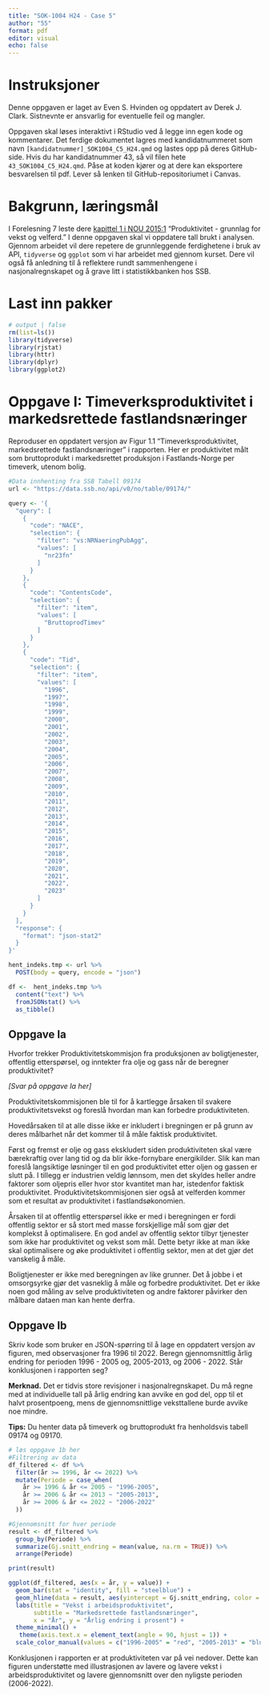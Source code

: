 ```yaml
---
title: "SOK-1004 H24 - Case 5"
author: "55"
format: pdf
editor: visual
echo: false
---
```


# Instruksjoner

Denne oppgaven er laget av Even S. Hvinden og oppdatert av Derek J. Clark. Sistnevnte er ansvarlig for eventuelle feil og mangler.

Oppgaven skal løses interaktivt i RStudio ved å legge inn egen kode og kommentarer. Det ferdige dokumentet lagres med kandidatnummeret som navn `[kandidatnummer]_SOK1004_C5_H24.qmd` og lastes opp på deres GitHub-side. Hvis du har kandidatnummer 43, så vil filen hete `43_SOK1004_C5_H24.qmd`. Påse at koden kjører og at dere kan eksportere besvarelsen til pdf. Lever så lenken til GitHub-repositoriumet i Canvas.

# Bakgrunn, læringsmål

I Forelesning 7 leste dere [kapittel 1 i NOU 2015:1](https://www.regjeringen.no/contentassets/ef2418d9076e4423ab5908689da67700/no/pdfs/nou201520150001000dddpdfs.pdf) "Produktivitet - grunnlag for vekst og velferd." I denne oppgaven skal vi oppdatere tall brukt i analysen. Gjennom arbeidet vil dere repetere de grunnleggende ferdighetene i bruk av API, `tidyverse` og `ggplot` som vi har arbeidet med gjennom kurset. Dere vil også få anledning til å reflektere rundt sammenhengene i nasjonalregnskapet og å grave litt i statistikkbanken hos SSB.

# Last inn pakker

```r
# output | false
rm(list=ls()) 
library(tidyverse)
library(rjstat)
library(httr)
library(dplyr)
library(ggplot2)
```

# Oppgave I: Timeverksproduktivitet i markedsrettede fastlandsnæringer

Reproduser en oppdatert versjon av Figur 1.1 "Timeverksproduktivitet, markedsrettede fastlandsnæringer" i rapporten. Her er produktivitet målt som bruttoprodukt i markedsrettet produksjon i Fastlands-Norge per timeverk, utenom bolig.

```r
#Data innhenting fra SSB Tabell 09174
url <- "https://data.ssb.no/api/v0/no/table/09174/"

query <- '{
  "query": [
    {
      "code": "NACE",
      "selection": {
        "filter": "vs:NRNaeringPubAgg",
        "values": [
          "nr23fn"
        ]
      }
    },
    {
      "code": "ContentsCode",
      "selection": {
        "filter": "item",
        "values": [
          "BruttoprodTimev"
        ]
      }
    },
    {
      "code": "Tid",
      "selection": {
        "filter": "item",
        "values": [
          "1996",
          "1997",
          "1998",
          "1999",
          "2000",
          "2001",
          "2002",
          "2003",
          "2004",
          "2005",
          "2006",
          "2007",
          "2008",
          "2009",
          "2010",
          "2011",
          "2012",
          "2013",
          "2014",
          "2015",
          "2016",
          "2017",
          "2018",
          "2019",
          "2020",
          "2021",
          "2022",
          "2023"
        ]
      }
    }
  ],
  "response": {
    "format": "json-stat2"
  }
}'

hent_indeks.tmp <- url %>%
  POST(body = query, encode = "json")

df <-  hent_indeks.tmp %>%
  content("text") %>%
  fromJSONstat() %>%
  as_tibble()
```

## Oppgave Ia

Hvorfor trekker Produktivitetskommisjon fra produksjonen av boligtjenester, offentlig etterspørsel, og inntekter fra olje og gass når de beregner produktivitet?

*\[Svar på oppgave Ia her\]*

Produktivitetskommisjonen ble til for å kartlegge årsaken til svakere produktivitetsvekst og foreslå hvordan man kan forbedre produktiviteten.

Hovedårsaken til at alle disse ikke er inkludert i bregningen er på grunn av deres målbarhet når det kommer til å måle faktisk produktivitet.

Først og fremst er olje og gass ekskludert siden produktiviteten skal være bærekraftig over lang tid og da blir ikke-fornybare energikilder. Slik kan man foreslå langsiktige løsninger til en god produktivitet etter oljen og gassen er slutt på. I tillegg er industrien veldig lønnsom, men det skyldes heller andre faktorer som oljepris eller hvor stor kvantitet man har, istedenfor faktisk produktivitet. Produktivitetskommisjonen sier også at velferden kommer som et resultat av produktivitet i fastlandsøkonomien.

Årsaken til at offentlig etterspørsel ikke er med i beregningen er fordi offentlig sektor er så stort med masse forskjellige mål som gjør det komplekst å optimalisere. En god andel av offentlig sektor tilbyr tjenester som ikke har produktivitet og vekst som mål. Dette betyr ikke at man ikke skal optimalisere og øke produktivitet i offentlig sektor, men at det gjør det vanskelig å måle.

Boligtjenester er ikke med beregningen av like grunner. Det å jobbe i et omsorgsyrke gjør det vasneklig å måle og forbedre produktivitet. Det er ikke noen god måling av selve produktiviteten og andre faktorer påvirker den målbare dataen man kan hente derfra.

## Oppgave Ib

Skriv kode som bruker en JSON-spørring til å lage en oppdatert versjon av figuren, med observasjoner fra 1996 til 2022. Beregn gjennomsnittlig årlig endring for perioden 1996 - 2005 og, 2005-2013, og 2006 - 2022. Står konklusjonen i rapporten seg?

**Merknad.** Det er tidvis store revisjoner i nasjonalregnskapet. Du må regne med at individuelle tall på årlig endring kan avvike en god del, opp til et halvt prosentpoeng, mens de gjennomsnittlige veksttallene burde avvike noe mindre.

**Tips:** Du henter data på timeverk og bruttoprodukt fra henholdsvis tabell 09174 og 09170.

```r
# løs oppgave 1b her
#Filtrering av data 
df_filtered <- df %>%
  filter(år >= 1996, år <= 2022) %>%
  mutate(Periode = case_when(
    år >= 1996 & år <= 2005 ~ "1996-2005",
    år >= 2006 & år <= 2013 ~ "2005-2013",
    år >= 2006 & år <= 2022 ~ "2006-2022"
  ))

#Gjennomsnitt for hver periode
result <- df_filtered %>%
  group_by(Periode) %>%
  summarize(Gj.snitt_endring = mean(value, na.rm = TRUE)) %>%
  arrange(Periode)

print(result)
```

```r
ggplot(df_filtered, aes(x = år, y = value)) +
  geom_bar(stat = "identity", fill = "steelblue") +
  geom_hline(data = result, aes(yintercept = Gj.snitt_endring, color = Periode), linetype = "dashed") +
  labs(title = "Vekst i arbeidsproduktivitet", 
       subtitle = "Markedsrettede fastlandsnæringer",
       x = "År", y = "Årlig endring i prosent") +
  theme_minimal() +
   theme(axis.text.x = element_text(angle = 90, hjust = 1)) +
  scale_color_manual(values = c("1996-2005" = "red", "2005-2013" = "blue", "2006-2022" = "green"))
```

Konklusjonen i rapporten er at produktiviteten var på vei nedover. Dette kan figuren understøtte med illustrasjonen av lavere og lavere vekst i arbeidsproduktivitet og lavere gjennomsnitt over den nyligste perioden (2006-2022).
